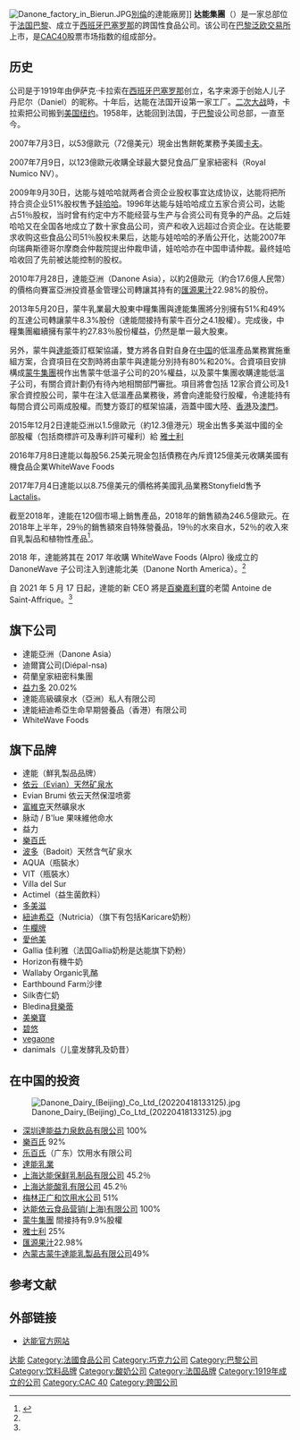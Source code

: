 {{noteTA
|1=zh-hans:酸奶;zh-hk:乳酪;zh-tw:優格;zh-my:优格;
|2=zh:养乐多;zh-hans:养乐多;zh-hant:養樂多;zh-tw:養樂多;zh-hk:益力多;zh-sg:益多;zh-mo:益力多;
}}
{{Infobox company
| name  =  达能<br>Groupe Danone S.A.
| logo  =  [[File:Danone_logo.svg|110px]]
| type = [[上市公司|上市公司]] 
| traded_as  = {{Euronext|BN}} <BR/>{{OTCQX|DANOY}}
| local_code_name = FR
| local_code = 552032534
| foundation = {{ESP}}[[巴塞羅那|巴塞羅那]]（1919）
| location  =  {{FRA}}[[巴黎|巴黎]][[巴黎第九區|第九区]][[豪斯曼大道|豪斯曼大道]]
| chairman = [[弗兰克·里布|弗兰克·里布]] <br>[[雅各布·文森特|雅各布·文森特]] <small>（副董事長）</small>
| CEO = [[弗兰克·里布|弗兰克·里布]] 
| COO = [[雅各布·文森特|雅各布·文森特]]
| industry = [[食品加工|食品加工]]
| products = [[乳製品|乳製品]]、[[瓶裝水|瓶裝水]]、幼兒食品
| revenue          = {{Increase}} [[Euro|€]]24.68 十亿 <small>(2017)</small><ref name="financials">{{cite web|url=https://www.danone.com/investor-relations/publications-events/all-publications.html|title=Danone Q4 2017 Quarterly Statement|publisher=Danone|accessdate=31 January 2018|archive-url=https://web.archive.org/web/20180708162719/https://www.danone.com/investor-relations/publications-events/all-publications.html|archive-date=2018-07-08|dead-url=yes}}</ref>
| operating_income = {{Increase}} €3.73 十亿 <small>(2017)</small><ref name="financials"/><ref name="18PDF"/>
| net_income       = {{Increase}} €2.45 十亿 <small>(2017)</small><ref name="financials"/>
| assets           = {{Increase}} €44.27 十亿 <small>(2017)</small><ref name="financials"/>
| equity           = {{Increase}} €14.57 十亿 <small>(2017)</small><ref name="financials"/>
| num_employees    = 104,843 <small>(2017)</small><ref name="financials"/>
| subsid  =
| homepage  =  [http://www.danone.com www.danone.com]
| intl  =  yes
}}
[[File:Danone_factory_in_Bierun.JPG|thumb]][[別倫|別倫]]的達能廠房]]
'''达能集團'''（{{lang-en|Groupe Danone}}）是一家总部位于[[法国|法国]][[巴黎|巴黎]]、成立于[[西班牙|西班牙]][[巴塞罗那|巴塞罗那]]的跨国性食品公司。该公司在[[巴黎泛欧交易所|巴黎泛欧交易所]]上市，是[[CAC_40指數|CAC40]]股票市场指数的组成部分。

==历史==
公司是于1919年由伊萨克·卡拉索在[[西班牙|西班牙]][[巴塞罗那|巴塞罗那]]创立，名字来源于创始人儿子丹尼尔（Daniel）的昵称。十年后，达能在法国开设第一家工厂。[[二次大战|二次大战]]時，卡拉索把公司搬到[[美国|美国]][[纽约|纽约]]。1958年，达能回到法国，于[[巴黎|巴黎]]设公司总部，一直至今。

2007年7月3日，以53億歐元（72億美元）現金出售餅乾業務予美國[[卡夫|卡夫]]。

2007年7月9日，以123億歐元收購全球最大嬰兒食品厂皇家紐密科（Royal Numico NV）。

2009年9月30日，达能与娃哈哈就两者合资企业股权事宜达成协议，达能将把所持合资企业51%股权售予[[娃哈哈|娃哈哈]]。1996年达能与娃哈哈成立五家合资公司，达能占51％股权，当时曾有约定中方不能经营与生产与合资公司有竞争的产品。之后娃哈哈又在全国各地成立了数十家食品公司，资产和收入远超过合资企业。在达能要求收购这些食品公司51％股权未果后，达能与娃哈哈的矛盾公开化，达能2007年向瑞典斯德哥尔摩商会仲裁院提出仲裁申请，娃哈哈亦在中国申请仲裁。最终娃哈哈收回了先前被达能控制的股权。

2010年7月28日，達能亞洲（Danone Asia），以約2億歐元（約合17.6億人民幣）的價格向賽富亞洲投資基金管理公司轉讓其持有的[[匯源果汁|匯源果汁]]22.98%的股份。

2013年5月20日，蒙牛乳業最大股東中糧集團與達能集團將分別擁有51%和49%的亙達公司轉讓蒙牛8.3%股份（達能間接持有蒙牛百分之4.1股權）。完成後，中糧集團繼續擁有蒙牛約27.83％股份權益，仍然是單一最大股東。

另外，蒙牛與[[達能|達能]]簽訂框架協議，雙方將各自對自身在[[中华人民共和国|中国]]的低溫產品業務實施重組方案，合資項目在交割時將由蒙牛與達能分別持有80%和20%。合資項目安排構成[[蒙牛集團|蒙牛集團]]視作出售蒙牛低溫子公司的20%權益，以及蒙牛集團收購達能低溫子公司，有關合資計劃仍有待內地相關部門審批。項目將會包括 12家合資公司及1家合資控股公司，蒙牛在注入低溫產品業務後，將會向達能發行股權，令達能持有每間合資公司兩成股權。而雙方簽訂的框架協議，涵蓋中國大陸、[[香港|香港]]及[[澳門|澳門]]。

2015年12月2日達能亞洲以1.5億歐元（約12.3億港元）現金出售多美滋中國的全部股權（包括商標許可及專利許可權利）給 [[雅士利|雅士利]]

2016年7月8日達能以每股56.25美元現金包括債務在內斥資125億美元收購美國有機食品企業WhiteWave Foods

2017年7月4日達能以以8.75億美元的價格將美國乳品業務Stonyfield售予[[Lactalis|Lactalis]]。

截至2018年，達能在120個市場上銷售產品，2018年的銷售額為246.5億歐元。在2018年上半年，29％的銷售額來自特殊營養品，19％的水來自水，52％的收入來自乳製品和植物性產品<ref name="daneng">{{Cite web |url=https://www.mg21.com/danoy.html |title=全球最大鲜乳制品公司：达能公司Danone SA(DANOY) |publisher=美股之家|date=2021-05-28}}</ref>。

2018 年，達能將其在 2017 年收購 WhiteWave Foods (Alpro) 後成立的 DanoneWave 子公司注入到達能北美（Danone North America）。<ref name="daneng"/>

自 2021 年 5 月 17 日起，達能的新 CEO 將是[[百樂嘉利寶|百樂嘉利寶]]的老闆 Antoine de Saint-Affrique。<ref name="daneng"/>

== 旗下公司 ==
* 達能亞洲（Danone Asia）
* 迪爾寶公司(Diépal-nsa)
* 荷蘭皇家紐密科集團
* [[益力多|益力多]] 20.02%
* 達能高級礦泉水（亞洲）私人有限公司
* 達能紐迪希亞生命早期營養品（香港）有限公司
*WhiteWave Foods

== 旗下品牌 ==

* 達能（鮮乳製品品牌）
*[[依雲|依云（Evian）天然矿泉水]]
* Evian Brumi 依云天然保湿喷雾
* [[富維克|富維克]]天然礦泉水
* 脉动 / B'lue 果味維他命水
* 益力
* [[樂百氏|樂百氏]]
*[[波多矿泉水|波多]]（Badoit）天然含气矿泉水
* AQUA（瓶裝水）
* VIT（瓶裝水）
* Villa del Sur
* Actimel（益生菌飲料）
* [[多美滋|多美滋]]
* [[紐迪希亞|紐迪希亞]]（Nutricia）（旗下有包括Karicare奶粉）
* [[牛欄牌|牛欄牌]]
* [[愛他美|愛他美]]
* Gallia 佳利雅（法国Gallia奶粉是达能旗下奶粉）
* Horizon有機牛奶
* Wallaby Organic乳酪
* Earthbound Farm沙律
* Silk杏仁奶
* Bledina[[貝樂蒂|貝樂蒂]]
* [[美樂寶|美樂寶]]
* [[碧悠|碧悠]]
* [[vegaone|vegaone]]
* danimals（儿童发酵乳及奶昔）

== 在中国的投资 ==
[[File:Danone_Dairy_(Beijing)_Co_Ltd_(20220418133125).jpg|thumb]]
* [[深圳達能益力泉飲品有限公司|深圳達能益力泉飲品有限公司]] 100%
* [[樂百氏|樂百氏]] 92%
* [[乐百氏|乐百氏]]（广东）饮用水有限公司
* [[達能乳業|達能乳業]]
* [[上海达能保鲜乳制品有限公司|上海达能保鲜乳制品有限公司]] 45.2％
* [[上海达能酸乳有限公司|上海达能酸乳有限公司]] 45.2％
* [[梅林正广和饮用水公司|梅林正广和饮用水公司]] 51%
* [[达能依云食品营销(上海)有限公司|达能依云食品营销(上海)有限公司]] 100%
* [[蒙牛集團|蒙牛集團]] 間接持有9.9%股權
* [[雅士利|雅士利]] 25%
* [[匯源果汁|匯源果汁]]22.98%
* [[內蒙古蒙牛達能乳製品有限公司|內蒙古蒙牛達能乳製品有限公司]]49%

==参考文献==
{{reflist}}

== 外部链接 ==
{{Commonscat|Groupe Danone}}
* [http://www.danone.com/ 达能官方网站] {{Wayback|url=http://www.danone.com/ |date=20121001205102 }}

{{达能}}
{{CAC40指数成份公司}}
[[Category:达能|]]
[[Category:法國食品公司|Category:法國食品公司]]
[[Category:巧克力公司|Category:巧克力公司]]
[[Category:巴黎公司|Category:巴黎公司]]
[[Category:饮料品牌|Category:饮料品牌]]
[[Category:酸奶公司|Category:酸奶公司]]
[[Category:法国品牌|Category:法国品牌]]
[[Category:1919年成立的公司|Category:1919年成立的公司]]
[[Category:CAC_40|Category:CAC 40]]
[[Category:跨国公司|Category:跨国公司]]